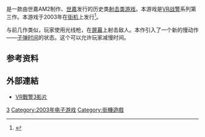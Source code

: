 {{multiple issues|
{{advert|time=2016-02-03T14:30:06+00:00}}
{{refimprove|time=2016-02-03T14:30:06+00:00}}
}}
{{NoteTA
| G1=Games
}}

{{vgname|VR战警3|en=Virtua Cop 3}}是一款由世嘉AM2制作、[[世嘉|世嘉]]发行的历史类[[射击类游戏|射击类游戏]]。本游戏是[[VR战警|VR战警]]系列第三作。本游戏于2003年在[[街机|街机]]上发行<ref name="gamefaqs">{{cite web| url = http://www.gamefaqs.com/arcade/589468-virtua-cop-3/data| title = Release information| publisher = [[GameFAQs|GameFAQs]]| date = | accessdate = 2016-02-03| archive-date = 2015-09-24| archive-url = https://web.archive.org/web/20150924005345/http://www.gamefaqs.com/arcade/589468-virtua-cop-3/data}}</ref>。

与前几作类似，玩家使用光线枪，在[[屏幕|屏幕]]上射击敌人。本作引入了一个新的慢动作——[[子弹时间|子弹时间]]的状态。这个可以允许玩家减慢时间。

==参考资料==
<references/>

==外部連結==
*[https://www.youtube.com/watch?v=tC16G0PyLGM VR戰警3影片] {{Wayback|url=https://www.youtube.com/watch?v=tC16G0PyLGM |date=20200726004525 }}

{{VR战警系列}}

{{DEFAULTSORT:Virtua Cop 3}}
[[Category:VR战警系列|3]]
[[Category:2003年电子游戏|Category:2003年电子游戏]]
[[Category:街機遊戲|Category:街機遊戲]]

{{sega-stub}}
{{shooter-videogame-stub}}